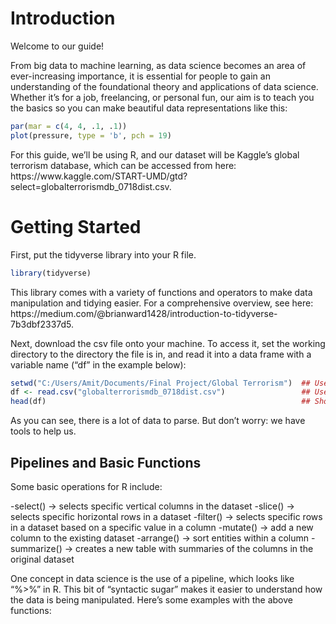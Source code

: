 # Introduction {#intro}

Welcome to our guide!

From big data to machine learning, as data science becomes an area of ever-increasing importance, it is essential for people to gain an understanding of the foundational theory and applications of data science. Whether it's for a job, freelancing, or personal fun, our aim is to teach you the basics so you can make beautiful data representations like this:

```r
par(mar = c(4, 4, .1, .1))
plot(pressure, type = 'b', pch = 19)
```

For this guide, we'll be using R, and our dataset will be Kaggle's global terrorism database, which can be accessed from here: https://www.kaggle.com/START-UMD/gtd?select=globalterrorismdb_0718dist.csv.

# Getting Started

First, put the tidyverse library into your R file.

```r
library(tidyverse)
```

This library comes with a variety of functions and operators to make data manipulation and tidying easier. For a comprehensive overview, see here: https://medium.com/@brianward1428/introduction-to-tidyverse-7b3dbf2337d5.

Next, download the csv file onto your machine. To access it, set the working directory to the directory the file is in, and read it into a data frame with a variable name ("df" in the example below):

```r
setwd("C:/Users/Amit/Documents/Final Project/Global Terrorism")  ## Use the setwd() function and the path to change directories
df <- read.csv("globalterrorismdb_0718dist.csv")                 ## Use the read.csv() function with the file name to access csv file
head(df)                                                         ## Show top of df
```

As you can see, there is a lot of data to parse. But don't worry: we have tools to help us.

## Pipelines and Basic Functions

Some basic operations for R include:

-select() -> selects specific vertical columns in the dataset
-slice() -> selects specific horizontal rows in a dataset
-filter() -> selects specific rows in a dataset based on a specific value in a column
-mutate() -> add a new column to the existing dataset
-arrange() -> sort entities within a column
-summarize() -> creates a new table with summaries of the columns in the original dataset

One concept in data science is the use of a pipeline, which looks like "%>%" in R. This bit of "syntactic sugar" makes it easier to understand how the data is being manipulated. Here's some examples with the above functions:

```r

```
